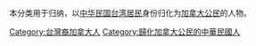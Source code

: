 本分类用于归纳，以[[中華民國國民|中华民国台湾居民]]身份归化为[[加拿大公民|加拿大公民]]的人物。

[[Category:台灣裔加拿大人|Category:台灣裔加拿大人]]
[[Category:歸化加拿大公民的中華民國人|Category:歸化加拿大公民的中華民國人]]